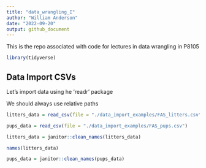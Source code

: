 ```yaml
---
title: "data_wrangling_I"
author: "William Anderson"
date: "2022-09-20"
output: github_document
---
```



This is the repo associated with code for lectures in data wrangling in P8105

```r

library(tidyverse)

```


## Data Import CSVs

Let's import data using he 'readr' package

We should always use relative paths

```r

litters_data = read_csv(file = "./data_import_examples/FAS_litters.csv")

pups_data = read_csv(file = "./data_import_examples/FAS_pups.csv")

litters_data = janitor::clean_names(litters_data)

names(litters_data)

pups_data = janitor::clean_names(pups_data)

```

